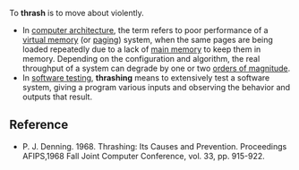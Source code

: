 To '''thrash''' is to move about violently.

*In [[computer architecture]], the term refers to poor performance of a [[virtual memory]] (or [[paging]]) system, when the same pages are being loaded repeatedly due to a lack of [[primary storage|main memory]] to keep them in memory. Depending on the configuration and algorithm, the real throughput of a system can degrade by one or two [[orders of magnitude]].
*In [[software testing]], '''thrashing''' means to extensively test a software system, giving a program various inputs and observing the behavior and outputs that result.

==Reference==
* P. J. Denning. 1968. Thrashing: Its Causes and Prevention. Proceedings AFIPS,1968 Fall Joint Computer Conference, vol. 33, pp. 915-922.